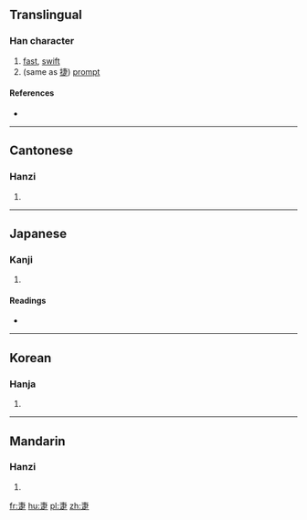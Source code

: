 ==Translingual==

===Han character===
{{Han char|rn=103|rad=疋|as=03|sn=8|four=5080<sub>1</sub>|canj=十中卜人 (JLYO)}}

# [[fast]], [[swift]]
# (same as [[捷]]) [[prompt]]

====References====
* {{Han ref|kx=0767.190|dkj=21997|dj=1177.200|hdz=42749.040|uh=758C|ud=30092|bh=CD73|bd=52595}}

----

==Cantonese==

===Hanzi===
{{yue-hanzi|jyut=[[zit3]], [[zit6]]|y=jit3, jit6}}

# {{defn|lang=yue|sort=疋03}}

----

==Japanese==

===Kanji===
{{ja-kanji|grade=|rs=疋03}}

# {{defn|lang=ja|sort=疋03}}

====Readings====
* {{ja-readings|on=[[しょう]] (shō), [[そう]] (sō)}}

----

==Korean==

===Hanja===
{{ko-hanja|hangeul=섭|eumhun=|rv=seop|mr=sŏp|y=sep}}

# {{defn|lang=ko|sort=疋03}}

----

==Mandarin==

===Hanzi===
{{cmn-hanzi|pin=[[niè]] ([[nie4]]), [[shù]] ([[shu4]])|wg=nieh<sup>4</sup>, shu<sup>4</sup>}}

# {{defn|lang=cmn|sort=疋03}}

[[fr:疌]]
[[hu:疌]]
[[pl:疌]]
[[zh:疌]]